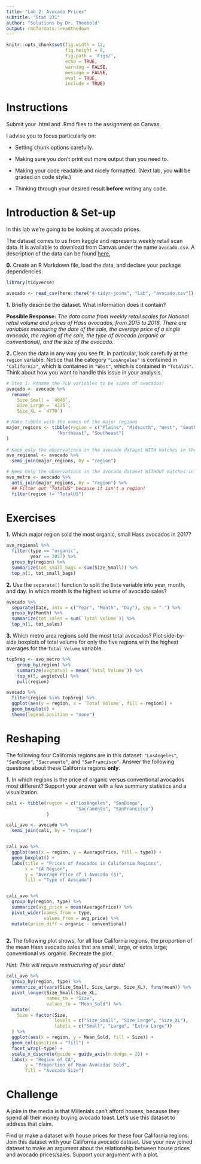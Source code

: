 ```yaml
---
title: "Lab 2: Avocado Prices"
subtitle: "Stat 331"
author: "Solutions by Dr. Theobold"
output: rmdformats::readthedown
---
```


```r
knitr::opts_chunk$set(fig.width = 12,
                      fig.height = 8,
                      fig.path = 'Figs/',
                      echo = TRUE,
                      warning = FALSE,
                      message = FALSE,
                      eval = TRUE,
                      include = TRUE)
```


# Instructions

Submit your .html and .Rmd files to the assignment on Canvas.

I advise you to focus particularly on:

* Setting chunk options carefully.

* Making sure you don't print out more output than you need to.

* Making your code readable and nicely formatted. (Next lab, you **will** be 
graded on code style.)

* Thinking through your desired result **before** writing any code.

# Introduction & Set-up

In this lab we're going to be looking at avocado prices. 

The dataset comes to us from kaggle and represents weekly retail scan data. 
It is available to download from Canvas under the name `avocado.csv`.  A
description of the data can be found [here.](https://www.kaggle.com/neuromusic/avocado-prices)

__0.__ Create an R Markdown file, load the data, and declare your package dependencies. 

```r
library(tidyverse)

avocado <- read_csv(here::here("4-tidyr-joins", "Lab", "avocado.csv"))

```

__1.__ Briefly describe the dataset.  What information does it contain?

**Possible Response:** _The data come from weekly retail scales for 
National retail volume and prices of Hass avocados, from 2015 to
2018. There are variables measuring the date of the sale, the average price of 
a single avocado, the region of the sale, the type of avocado (organic 
or conventional), and the size of the avocado._


__2.__ Clean the data in any way you see fit. In particular, look carefully at
the `region` variable.  Notice that the category `"LosAngeles"` is contained in `"California"`, which is contained in `"West"`, which is contained in 
`"TotalUS"`. Think about how you want to handle this issue in your analysis.


```r
# Step 1: Rename the PLU variables to be sizes of avocados! 
avocado <- avocado %>%
  rename(
    Size_Small = `4046`,
    Size_Large = `4225`,
    Size_XL = `4770`)

# Make tibble with the names of the major regions 
major_regions <- tibble(region = c("Plains", "Midsouth", "West", "SouthCentral",
                   "Northeast", "Southeast")
)
  
# Keep only the observations in the avocado dataset WITH matches in the major_regions
avo_regional <- avocado %>%
  semi_join(major_regions, by = "region")

# Keep only the observations in the avocado dataset WITHOUT matches in the major_regions
avo_metro <- avocado %>%
  anti_join(major_regions, by = "region") %>% 
  ## Filter out "TotalUS" because it isn't a region!
  filter(region != "TotalUS")
```


# Exercises


__1.__ Which major region sold the most organic, small Hass avocados in 2017? 

```r
avo_regional %>% 
  filter(type == "organic", 
         year == 2017) %>%
  group_by(region) %>%
  summarize(tot_small_bags = sum(Size_Small)) %>%
  top_n(1, tot_small_bags)
```


__2.__ Use the `separate()` function to split the `Date` variable into year,
month, and day. In which month is the highest volume of avocado sales?

```r
avocado %>%
  separate(Date, into = c("Year", "Month", "Day"), sep = "-") %>%
  group_by(Month) %>%
  summarize(tot_sales = sum(`Total Volume`)) %>%
  top_n(1, tot_sales)
```


__3.__ Which metro area regions sold the most total avocados?  Plot side-by-side
boxplots of total volume for only the five regions with the highest averages
for the `Total Volume` variable. 

```r
top5reg <- avo_metro %>%
    group_by(region) %>%
    summarize(avgtotvol = mean(`Total Volume`)) %>%
    top_n(5, avgtotvol) %>% 
    pull(region)

avocado %>%
  filter(region %in% top5reg) %>%
  ggplot(aes(y = region, x = `Total Volume`, fill = region)) +
  geom_boxplot() + 
  theme(legend.position = "none")

```


# Reshaping

The following four California regions are in this dataset: `"LosAngeles"`,
`"SanDiego"`, `"Sacramento"`, and `"SanFrancisco"`.  Answer the following
questions about these California regions **only**.  


__1.__ In which regions is the price of organic versus conventional avocados
most different?  Support your answer with a few summary statistics and a 
visualization. 

```r

cali <- tibble(region = c("LosAngeles", "SanDiego",
                          "Sacramento", "SanFrancisco")
               )

cali_avo <- avocado %>% 
  semi_join(cali, by = "region")


cali_avo %>% 
  ggplot(aes(x = region, y = AveragePrice, fill = type)) + 
  geom_boxplot() +
  labs(title = "Prices of Avocados in California Regions", 
       x = "CA Region", 
       y = "Average Price of 1 Avocado ($)", 
       fill = "Type of Avocado")


cali_avo %>% 
  group_by(region, type) %>%
  summarize(avg_price = mean(AveragePrice)) %>%
  pivot_wider(names_from = type, 
              values_from = avg_price) %>%
  mutate(price_diff = organic - conventional)
  
```

__2.__  The following plot shows, for all four California regions, the 
proportion of the mean Hass avocado sales that are small, large,
or extra large; conventional vs. organic.  Recreate the plot.

*Hint: This will require restructuring of your data!*


```r
cali_avo %>% 
  group_by(region, type) %>%
  summarize_at(vars(Size_Small, Size_Large, Size_XL), funs(mean)) %>%
  pivot_longer(Size_Small:Size_XL, 
               names_to = "Size", 
               values_to = "Mean_Sold") %>%
  mutate(
    Size = factor(Size, 
                  levels = c("Size_Small", "Size_Large", "Size_XL"),
                  labels = c("Small", "Large", "Extra Large"))
  ) %>%
  ggplot(aes(x = region, y = Mean_Sold, fill = Size)) +
  geom_col(position = "fill") + 
  facet_wrap(~type) + 
  scale_x_discrete(guide = guide_axis(n.dodge = 2)) + 
  labs(x = "Region of CA", 
       y = "Proportion of Mean Avocados Sold", 
       fill = "Avocado Size")


```


# Challenge 

A joke in the media is that Millenials can't afford houses, because they spend
all their money buying avocado toast.  Let's use this dataset to address that 
claim.

Find or make a dataset with house prices for these four California regions. Join
this dataset with your California avocado dataset.  Use your new joined dataset
to make an argument about the relationship between house prices and avocado prices/sales.  Support your argument with a plot.

